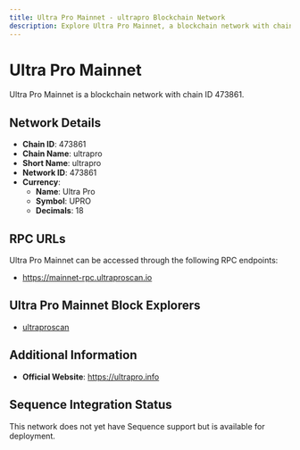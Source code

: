 ```yaml
--- 
title: Ultra Pro Mainnet - ultrapro Blockchain Network
description: Explore Ultra Pro Mainnet, a blockchain network with chain ID 473861. Learn about its native currency, Ultra Pro, and how to interact with the network.
---
```


# Ultra Pro Mainnet

Ultra Pro Mainnet is a blockchain network with chain ID 473861.

## Network Details

- **Chain ID**: 473861
- **Chain Name**: ultrapro
- **Short Name**: ultrapro
- **Network ID**: 473861
- **Currency**: 
  - **Name**: Ultra Pro
  - **Symbol**: UPRO
  - **Decimals**: 18

## RPC URLs

Ultra Pro Mainnet can be accessed through the following RPC endpoints:

- https://mainnet-rpc.ultraproscan.io

## Ultra Pro Mainnet Block Explorers

- [ultraproscan](https://ultraproscan.io)

## Additional Information

- **Official Website**: https://ultrapro.info

## Sequence Integration Status

This network does not yet have Sequence support but is available for deployment.
